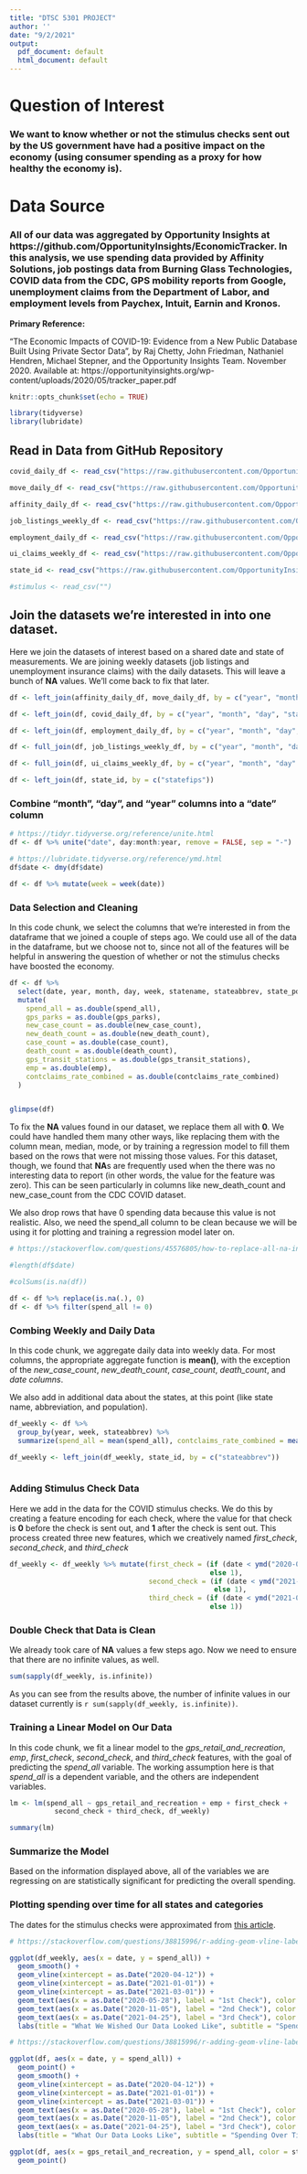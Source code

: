 ```yaml
---
title: "DTSC 5301 PROJECT"
author: ''
date: "9/2/2021"
output:
  pdf_document: default
  html_document: default
---
```


# Question of Interest
### We want to know whether or not the stimulus checks sent out by the US government have had a positive impact on the economy (using consumer spending as a proxy for how healthy the economy is).

# Data Source
### All of our data was aggregated by Opportunity Insights at https://github.com/OpportunityInsights/EconomicTracker.  In this analysis, we use spending data provided by Affinity Solutions, job postings data from Burning Glass Technologies, COVID data from the CDC, GPS mobility reports from Google, unemployment claims from the Department of Labor, and employment levels from Paychex, Intuit, Earnin and Kronos.

**Primary Reference:**

"The Economic Impacts of COVID-19: Evidence from a New Public Database Built Using Private Sector Data", by Raj Chetty, John Friedman, Nathaniel Hendren, Michael Stepner, and the Opportunity Insights Team. November 2020. Available at: https://opportunityinsights.org/wp-content/uploads/2020/05/tracker_paper.pdf

```r
knitr::opts_chunk$set(echo = TRUE)

library(tidyverse)
library(lubridate)
```

## Read in Data from GitHub Repository
```r
covid_daily_df <- read_csv("https://raw.githubusercontent.com/OpportunityInsights/EconomicTracker/main/data/COVID%20-%20State%20-%20Daily.csv")

move_daily_df <- read_csv("https://raw.githubusercontent.com/OpportunityInsights/EconomicTracker/main/data/Google%20Mobility%20-%20State%20-%20Daily.csv")

affinity_daily_df <- read_csv("https://raw.githubusercontent.com/OpportunityInsights/EconomicTracker/main/data/Affinity%20-%20State%20-%20Daily.csv")

job_listings_weekly_df <- read_csv("https://raw.githubusercontent.com/OpportunityInsights/EconomicTracker/main/data/Burning%20Glass%20-%20State%20-%20Weekly.csv")

employment_daily_df <- read_csv("https://raw.githubusercontent.com/OpportunityInsights/EconomicTracker/main/data/Employment%20-%20State%20-%20Daily.csv")

ui_claims_weekly_df <- read_csv("https://raw.githubusercontent.com/OpportunityInsights/EconomicTracker/main/data/UI%20Claims%20-%20State%20-%20Weekly.csv")

state_id <- read_csv("https://raw.githubusercontent.com/OpportunityInsights/EconomicTracker/main/data/GeoIDs%20-%20State.csv")

#stimulus <- read_csv("")
```
## Join the datasets we're interested in into one dataset.

Here we join the datasets of interest based on a shared date and state of measurements.  We are joining weekly datasets (job listings and unemployment insurance claims) with the daily datasets.  This will leave a bunch of **NA** values.  We'll come back to fix that later.

```r
df <- left_join(affinity_daily_df, move_daily_df, by = c("year", "month", "day", "statefips"))

df <- left_join(df, covid_daily_df, by = c("year", "month", "day", "statefips"))

df <- left_join(df, employment_daily_df, by = c("year", "month", "day", "statefips"))

df <- full_join(df, job_listings_weekly_df, by = c("year", "month", "day" = "day_endofweek", "statefips"))

df <- full_join(df, ui_claims_weekly_df, by = c("year", "month", "day" = "day_endofweek", "statefips"))

df <- left_join(df, state_id, by = c("statefips"))
```

### Combine "month", "day", and "year" columns into a "date" column
```r
# https://tidyr.tidyverse.org/reference/unite.html
df <- df %>% unite("date", day:month:year, remove = FALSE, sep = "-")

# https://lubridate.tidyverse.org/reference/ymd.html
df$date <- dmy(df$date)

df <- df %>% mutate(week = week(date))
```

### Data Selection and Cleaning

In this code chunk, we select the columns that we're interested in from the dataframe that we joined a couple of steps ago.  We could use all of the data in the dataframe, but we choose not to, since not all of the features will be helpful in answering the question of whether or not the stimulus checks have boosted the economy.

```r

df <- df %>%
  select(date, year, month, day, week, statename, stateabbrev, state_pop2019, initclaims_rate_regular, contclaims_rate_combined, bg_posts, emp, spend_all, gps_retail_and_recreation, gps_grocery_and_pharmacy, gps_parks, gps_transit_stations, gps_workplaces, gps_residential, gps_away_from_home, new_case_count, new_death_count, case_count, death_count) %>%
  mutate(
    spend_all = as.double(spend_all),
    gps_parks = as.double(gps_parks),
    new_case_count = as.double(new_case_count),
    new_death_count = as.double(new_death_count),
    case_count = as.double(case_count),
    death_count = as.double(death_count),
    gps_transit_stations = as.double(gps_transit_stations),
    emp = as.double(emp),
    contclaims_rate_combined = as.double(contclaims_rate_combined)
  )


glimpse(df)
```

To fix the **NA** values found in our dataset, we replace them all with **0**.  We could have handled them many other ways, like replacing them with the column mean, median, mode, or by training a regression model to fill them based on the rows that were not missing those values.  For this dataset, though, we found that **NA**s are frequently used when the there was no interesting data to report (in other words, the value for the feature was zero).  This can be seen particularly in columns like new_death_count and new_case_count from the CDC COVID dataset.

We also drop rows that have 0 spending data because this value is not realistic.  Also, we need the spend_all column to be clean because we will be using it for plotting and training a regression model later on.

```r
# https://stackoverflow.com/questions/45576805/how-to-replace-all-na-in-a-dataframe-using-tidyrreplace-na

#length(df$date)

#colSums(is.na(df))

df <- df %>% replace(is.na(.), 0)
df <- df %>% filter(spend_all != 0)


```

### Combing Weekly and Daily Data

In this code chunk, we aggregate daily data into weekly data.  For most columns, the appropriate aggregate function is **mean()**, with the exception of the *new_case_count*, *new_death_count*, *case_count*, *death_count*, and *date columns*.

We also add in additional data about the states, at this point (like state name, abbreviation, and population).

```r
df_weekly <- df %>%
  group_by(year, week, stateabbrev) %>%
  summarize(spend_all = mean(spend_all), contclaims_rate_combined = mean(contclaims_rate_combined), bg_posts = mean(bg_posts), emp = mean(emp), gps_retail_and_recreation = mean(gps_retail_and_recreation), gps_grocery_and_pharmacy = mean(gps_grocery_and_pharmacy), gps_parks = mean(gps_parks), gps_transit_stations = mean(gps_transit_stations), gps_workplaces = mean(gps_workplaces), gps_residential = mean(gps_residential), gps_away_from_home = mean(gps_away_from_home), new_case_count = sum(new_case_count), new_death_count = sum(new_death_count), case_count = max(case_count), death_count = max(death_count), date = max(date))

df_weekly <- left_join(df_weekly, state_id, by = c("stateabbrev"))
```
```r

```

### Adding Stimulus Check Data

Here we add in the data for the COVID stimulus checks.  We do this by creating a feature encoding for each check, where the value for that check is **0** before the check is sent out, and **1** after the check is sent out.  This process created three new features, which we creatively named *first_check*, *second_check*, and *third_check*

```r

df_weekly <- df_weekly %>% mutate(first_check = (if (date < ymd("2020-04-15")) 0 
                                                 else 1), 
                                  second_check = (if (date < ymd("2021-01-04")) 0 
                                                  else 1), 
                                  third_check = (if (date < ymd("2021-03-18")) 0 
                                                 else 1))

```

### Double Check that Data is Clean

We already took care of **NA** values a few steps ago.  Now we need to ensure that there are no infinite values, as well.

```r
sum(sapply(df_weekly, is.infinite))
```
As you can see from the results above, the number of infinite values in our dataset currently is `r sum(sapply(df_weekly, is.infinite))`.

### Training a Linear Model on Our Data

In this code chunk, we fit a linear model to the *gps_retail_and_recreation*, *emp*, *first_check*, *second_check*, and *third_check* features, with the goal of predicting the *spend_all* variable.  The working assumption here is that *spend_all* is a dependent variable, and the others are independent variables.

```r
lm <- lm(spend_all ~ gps_retail_and_recreation + emp + first_check + 
           second_check + third_check, df_weekly)
```

```r
summary(lm)
```
### Summarize the Model

Based on the information displayed above, all of the variables we are regressing on are statistically significant for predicting the overall spending.


### Plotting spending over time for all states and categories

The dates for the stimulus checks were approximated from [this article](https://en.as.com/en/2021/08/25/latest_news/1629920433_478504.html).  

```r

# https://stackoverflow.com/questions/38815996/r-adding-geom-vline-labels-to-geom-histogram-labels

ggplot(df_weekly, aes(x = date, y = spend_all)) +
  geom_smooth() +
  geom_vline(xintercept = as.Date("2020-04-12")) +
  geom_vline(xintercept = as.Date("2021-01-01")) +
  geom_vline(xintercept = as.Date("2021-03-01")) +
  geom_text(aes(x = as.Date("2020-05-28"), label = "1st Check"), color = "red", angle = 45, y = 0) +
  geom_text(aes(x = as.Date("2020-11-05"), label = "2nd Check"), color = "dark green", angle = 45, y = -.1) +
  geom_text(aes(x = as.Date("2021-04-25"), label = "3rd Check"), color = "blue", angle = 45, y = -.1) +
  labs(title = "What We Wished Our Data Looked Like", subtitle = "Spending Over Time (Compared to Pre-Pandemic Baseline)")
```

```r

# https://stackoverflow.com/questions/38815996/r-adding-geom-vline-labels-to-geom-histogram-labels

ggplot(df, aes(x = date, y = spend_all)) +
  geom_point() +
  geom_smooth() +
  geom_vline(xintercept = as.Date("2020-04-12")) +
  geom_vline(xintercept = as.Date("2021-01-01")) +
  geom_vline(xintercept = as.Date("2021-03-01")) +
  geom_text(aes(x = as.Date("2020-05-28"), label = "1st Check"), color = "red", angle = 45, y = 0) +
  geom_text(aes(x = as.Date("2020-11-05"), label = "2nd Check"), color = "dark green", angle = 45, y = -.1) +
  geom_text(aes(x = as.Date("2021-04-25"), label = "3rd Check"), color = "blue", angle = 45, y = -.1) +
  labs(title = "What Our Data Looks Like", subtitle = "Spending Over Time (Compared to Pre-Pandemic Baseline)")
```

```r
ggplot(df, aes(x = gps_retail_and_recreation, y = spend_all, color = stateabbrev)) +
  geom_point()
```






